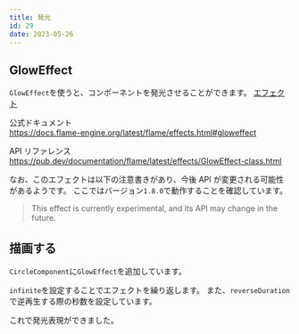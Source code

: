 ```yaml
---
title: 発光
id: 29
date: 2023-05-26
---
```



## GlowEffect

`GlowEffect`を使うと、コンポーネントを発光させることができます。
[エフェクト](/examples/effect#effect)

公式ドキュメント  
https://docs.flame-engine.org/latest/flame/effects.html#gloweffect

API リファレンス  
https://pub.dev/documentation/flame/latest/effects/GlowEffect-class.html

なお、このエフェクトは以下の注意書きがあり、今後 API が変更される可能性があるようです。
ここではバージョン`1.8.0`で動作することを確認しています。

> This effect is currently experimental, and its API may change in the future.

## 描画する

`CircleComponent`に`GlowEffect`を追加しています。

`infinite`を設定することでエフェクトを繰り返します。
また、`reverseDuration`で逆再生する際の秒数を設定しています。

<ExampleCode file="glow/game.dart" />

これで発光表現ができました。
